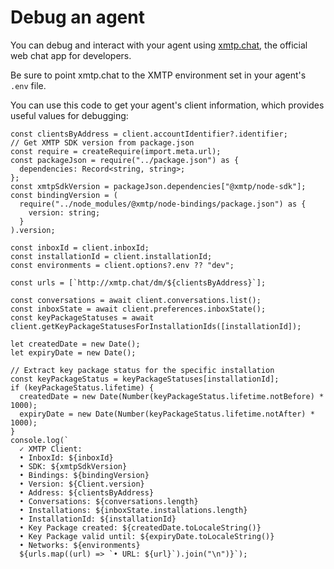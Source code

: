 # Debug an agent

You can debug and interact with your agent using [xmtp.chat](https://xmtp.chat), the official web chat app for developers.

Be sure to point xmtp.chat to the XMTP environment set in your agent's `.env` file.

You can use this code to get your agent's client information, which provides useful values for debugging:

```tsx [Node]
const clientsByAddress = client.accountIdentifier?.identifier;
// Get XMTP SDK version from package.json
const require = createRequire(import.meta.url);
const packageJson = require("../package.json") as {
  dependencies: Record<string, string>;
};
const xmtpSdkVersion = packageJson.dependencies["@xmtp/node-sdk"];
const bindingVersion = (
  require("../node_modules/@xmtp/node-bindings/package.json") as {
    version: string;
  }
).version;

const inboxId = client.inboxId;
const installationId = client.installationId;
const environments = client.options?.env ?? "dev";

const urls = [`http://xmtp.chat/dm/${clientsByAddress}`];

const conversations = await client.conversations.list();
const inboxState = await client.preferences.inboxState();
const keyPackageStatuses = await client.getKeyPackageStatusesForInstallationIds([installationId]);

let createdDate = new Date();
let expiryDate = new Date();

// Extract key package status for the specific installation
const keyPackageStatus = keyPackageStatuses[installationId];
if (keyPackageStatus.lifetime) {
  createdDate = new Date(Number(keyPackageStatus.lifetime.notBefore) * 1000);
  expiryDate = new Date(Number(keyPackageStatus.lifetime.notAfter) * 1000);
}
console.log(`
  ✓ XMTP Client:
  • InboxId: ${inboxId}
  • SDK: ${xmtpSdkVersion}
  • Bindings: ${bindingVersion}
  • Version: ${Client.version}
  • Address: ${clientsByAddress}
  • Conversations: ${conversations.length}
  • Installations: ${inboxState.installations.length}
  • InstallationId: ${installationId}
  • Key Package created: ${createdDate.toLocaleString()}
  • Key Package valid until: ${expiryDate.toLocaleString()}
  • Networks: ${environments}
  ${urls.map((url) => `• URL: ${url}`).join("\n")}`);
```
